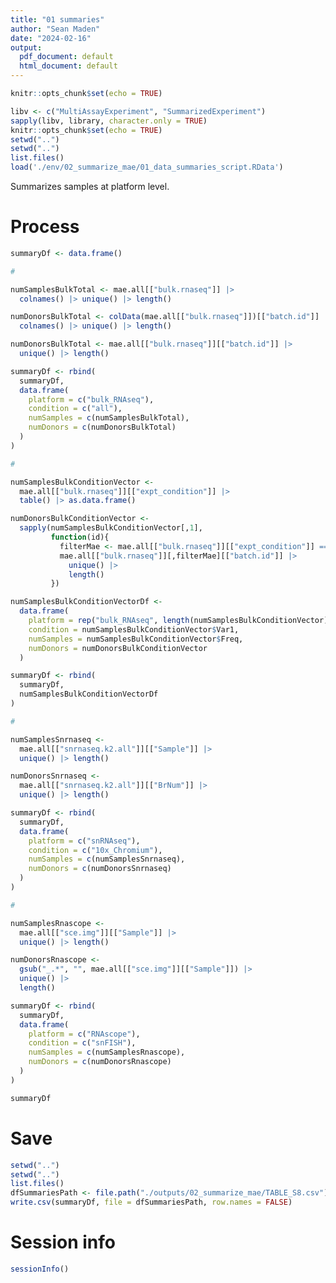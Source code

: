 ```yaml
---
title: "01 summaries"
author: "Sean Maden"
date: "2024-02-16"
output:
  pdf_document: default
  html_document: default
---
```


```r
knitr::opts_chunk$set(echo = TRUE)

libv <- c("MultiAssayExperiment", "SummarizedExperiment")
sapply(libv, library, character.only = TRUE)
knitr::opts_chunk$set(echo = TRUE)
setwd("..")
setwd("..")
list.files()
load('./env/02_summarize_mae/01_data_summaries_script.RData')
```

Summarizes samples at platform level.

# Process

```r

summaryDf <- data.frame()

#

numSamplesBulkTotal <- mae.all[["bulk.rnaseq"]] |> 
  colnames() |> unique() |> length()

numDonorsBulkTotal <- colData(mae.all[["bulk.rnaseq"]])[["batch.id"]] |> 
  colnames() |> unique() |> length()

numDonorsBulkTotal <- mae.all[["bulk.rnaseq"]][["batch.id"]] |> 
  unique() |> length()

summaryDf <- rbind(
  summaryDf,
  data.frame(
    platform = c("bulk_RNAseq"),
    condition = c("all"),
    numSamples = c(numSamplesBulkTotal),
    numDonors = c(numDonorsBulkTotal)
  )
)

#

numSamplesBulkConditionVector <- 
  mae.all[["bulk.rnaseq"]][["expt_condition"]] |> 
  table() |> as.data.frame()

numDonorsBulkConditionVector <- 
  sapply(numSamplesBulkConditionVector[,1],
         function(id){
           filterMae <- mae.all[["bulk.rnaseq"]][["expt_condition"]] == id
           mae.all[["bulk.rnaseq"]][,filterMae][["batch.id"]] |> 
             unique() |> 
             length()
         })

numSamplesBulkConditionVectorDf <-
  data.frame(
    platform = rep("bulk_RNAseq", length(numSamplesBulkConditionVector)),
    condition = numSamplesBulkConditionVector$Var1,
    numSamples = numSamplesBulkConditionVector$Freq,
    numDonors = numDonorsBulkConditionVector
  )

summaryDf <- rbind(
  summaryDf,
  numSamplesBulkConditionVectorDf
)

#

numSamplesSnrnaseq <- 
  mae.all[["snrnaseq.k2.all"]][["Sample"]] |> 
  unique() |> length()

numDonorsSnrnaseq <- 
  mae.all[["snrnaseq.k2.all"]][["BrNum"]] |>
  unique() |> length()

summaryDf <- rbind(
  summaryDf,
  data.frame(
    platform = c("snRNAseq"),
    condition = c("10x_Chromium"),
    numSamples = c(numSamplesSnrnaseq),
    numDonors = c(numDonorsSnrnaseq)
  )
)

#

numSamplesRnascope <- 
  mae.all[["sce.img"]][["Sample"]] |> 
  unique() |> length()

numDonorsRnascope <- 
  gsub("_.*", "", mae.all[["sce.img"]][["Sample"]]) |>
  unique() |> 
  length()

summaryDf <- rbind(
  summaryDf,
  data.frame(
    platform = c("RNAscope"),
    condition = c("snFISH"),
    numSamples = c(numSamplesRnascope),
    numDonors = c(numDonorsRnascope)
  )
)

summaryDf

```

# Save

```r

setwd("..")
setwd("..")
list.files()
dfSummariesPath <- file.path("./outputs/02_summarize_mae/TABLE_S8.csv")
write.csv(summaryDf, file = dfSummariesPath, row.names = FALSE)

```

# Session info

```r
sessionInfo()
```